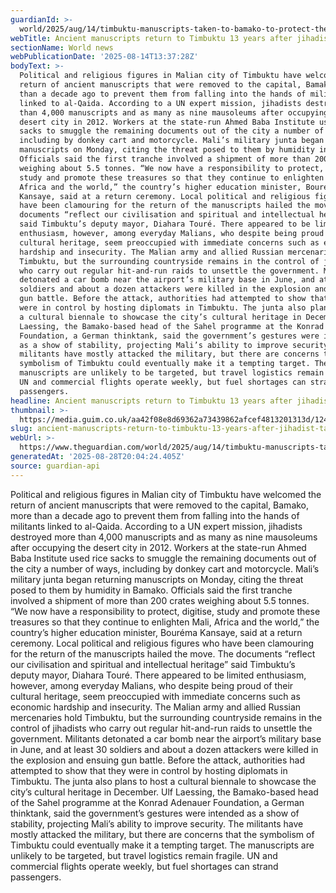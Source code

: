 ```yaml
---
guardianId: >-
  world/2025/aug/14/timbuktu-manuscripts-taken-to-bamako-to-protect-them-from-jihadist-militants-returned
webTitle: Ancient manuscripts return to Timbuktu 13 years after jihadist takeover
sectionName: World news
webPublicationDate: '2025-08-14T13:37:28Z'
bodyText: >-
  Political and religious figures in Malian city of Timbuktu have welcomed the
  return of ancient manuscripts that were removed to the capital, Bamako, more
  than a decade ago to prevent them from falling into the hands of militants
  linked to al-Qaida. According to a UN expert mission, jihadists destroyed more
  than 4,000 manuscripts and as many as nine mausoleums after occupying the
  desert city in 2012. Workers at the state-run Ahmed Baba Institute used rice
  sacks to smuggle the remaining documents out of the city a number of ways,
  including by donkey cart and motorcycle. Mali’s military junta began returning
  manuscripts on Monday, citing the threat posed to them by humidity in Bamako.
  Officials said the first tranche involved a shipment of more than 200 crates
  weighing about 5.5 tonnes. “We now have a responsibility to protect, digitise,
  study and promote these treasures so that they continue to enlighten Mali,
  Africa and the world,” the country’s higher education minister, Bouréma
  Kansaye, said at a return ceremony. Local political and religious figures who
  have been clamouring for the return of the manuscripts hailed the move. The
  documents “reflect our civilisation and spiritual and intellectual heritage”
  said Timbuktu’s deputy mayor, Diahara Touré. There appeared to be limited
  enthusiasm, however, among everyday Malians, who despite being proud of their
  cultural heritage, seem preoccupied with immediate concerns such as economic
  hardship and insecurity. The Malian army and allied Russian mercenaries hold
  Timbuktu, but the surrounding countryside remains in the control of jihadists
  who carry out regular hit-and-run raids to unsettle the government. Militants
  detonated a car bomb near the airport’s military base in June, and at least 30
  soldiers and about a dozen attackers were killed in the explosion and ensuing
  gun battle. Before the attack, authorities had attempted to show that they
  were in control by hosting diplomats in Timbuktu. The junta also plans to host
  a cultural biennale to showcase the city’s cultural heritage in December. Ulf
  Laessing, the Bamako-based head of the Sahel programme at the Konrad Adenauer
  Foundation, a German thinktank, said the government’s gestures were intended
  as a show of stability, projecting Mali’s ability to improve security. The
  militants have mostly attacked the military, but there are concerns that the
  symbolism of Timbuktu could eventually make it a tempting target. The
  manuscripts are unlikely to be targeted, but travel logistics remain fragile.
  UN and commercial flights operate weekly, but fuel shortages can strand
  passengers.
headline: Ancient manuscripts return to Timbuktu 13 years after jihadist takeover
thumbnail: >-
  https://media.guim.co.uk/aa42f08e8d69362a73439862afcef4813201313d/1241_0_6642_5317/500.jpg
slug: ancient-manuscripts-return-to-timbuktu-13-years-after-jihadist-takeover
webUrl: >-
  https://www.theguardian.com/world/2025/aug/14/timbuktu-manuscripts-taken-to-bamako-to-protect-them-from-jihadist-militants-returned
generatedAt: '2025-08-28T20:04:24.405Z'
source: guardian-api
---
```

Political and religious figures in Malian city of Timbuktu have welcomed the return of ancient manuscripts that were removed to the capital, Bamako, more than a decade ago to prevent them from falling into the hands of militants linked to al-Qaida. According to a UN expert mission, jihadists destroyed more than 4,000 manuscripts and as many as nine mausoleums after occupying the desert city in 2012. Workers at the state-run Ahmed Baba Institute used rice sacks to smuggle the remaining documents out of the city a number of ways, including by donkey cart and motorcycle. Mali’s military junta began returning manuscripts on Monday, citing the threat posed to them by humidity in Bamako. Officials said the first tranche involved a shipment of more than 200 crates weighing about 5.5 tonnes. “We now have a responsibility to protect, digitise, study and promote these treasures so that they continue to enlighten Mali, Africa and the world,” the country’s higher education minister, Bouréma Kansaye, said at a return ceremony. Local political and religious figures who have been clamouring for the return of the manuscripts hailed the move. The documents “reflect our civilisation and spiritual and intellectual heritage” said Timbuktu’s deputy mayor, Diahara Touré. There appeared to be limited enthusiasm, however, among everyday Malians, who despite being proud of their cultural heritage, seem preoccupied with immediate concerns such as economic hardship and insecurity. The Malian army and allied Russian mercenaries hold Timbuktu, but the surrounding countryside remains in the control of jihadists who carry out regular hit-and-run raids to unsettle the government. Militants detonated a car bomb near the airport’s military base in June, and at least 30 soldiers and about a dozen attackers were killed in the explosion and ensuing gun battle. Before the attack, authorities had attempted to show that they were in control by hosting diplomats in Timbuktu. The junta also plans to host a cultural biennale to showcase the city’s cultural heritage in December. Ulf Laessing, the Bamako-based head of the Sahel programme at the Konrad Adenauer Foundation, a German thinktank, said the government’s gestures were intended as a show of stability, projecting Mali’s ability to improve security. The militants have mostly attacked the military, but there are concerns that the symbolism of Timbuktu could eventually make it a tempting target. The manuscripts are unlikely to be targeted, but travel logistics remain fragile. UN and commercial flights operate weekly, but fuel shortages can strand passengers.
